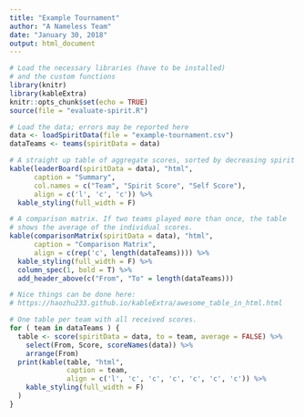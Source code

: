 ```yaml
---
title: "Example Tournament"
author: "A Nameless Team"
date: "January 30, 2018"
output: html_document
---
```


```r
# Load the necessary libraries (have to be installed)
# and the custom functions
library(knitr)
library(kableExtra)
knitr::opts_chunk$set(echo = TRUE)
source(file = "evaluate-spirit.R")

# Load the data; errors may be reported here
data <- loadSpiritData(file = "example-tournament.csv")
dataTeams <- teams(spiritData = data)
```

```r
# A straight up table of aggregate scores, sorted by decreasing spirit score
kable(leaderBoard(spiritData = data), "html", 
      caption = "Summary", 
      col.names = c("Team", "Spirit Score", "Self Score"),
      align = c('l', 'c', 'c')) %>%
  kable_styling(full_width = F)

# A comparison matrix. If two teams played more than once, the table
# shows the average of the individual scores.
kable(comparisonMatrix(spiritData = data), "html", 
      caption = "Comparison Matrix", 
      align = c(rep('c', length(dataTeams)))) %>%
  kable_styling(full_width = F) %>%
  column_spec(1, bold = T) %>%
  add_header_above(c("From", "To" = length(dataTeams)))

# Nice things can be done here:
# https://haozhu233.github.io/kableExtra/awesome_table_in_html.html

# One table per team with all received scores.
for ( team in dataTeams ) {
  table <- score(spiritData = data, to = team, average = FALSE) %>% 
    select(From, Score, scoreNames(data)) %>%
    arrange(From)
  print(kable(table, "html",
              caption = team,
              align = c('l', 'c', 'c', 'c', 'c', 'c', 'c')) %>%
    kable_styling(full_width = F)
  )
}
```
